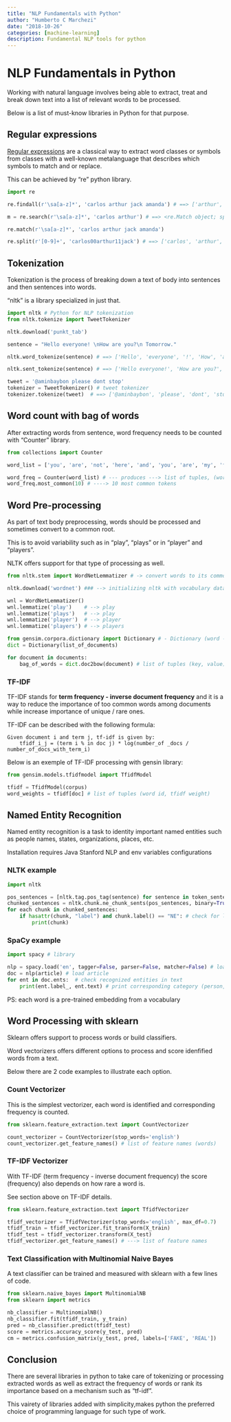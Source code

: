 ```yaml
---
title: "NLP Fundamentals with Python"
author: "Humberto C Marchezi"
date: "2018-10-26"
categories: [machine-learning]
description: Fundamental NLP tools for python
---
```


# NLP Fundamentals in Python

Working with natural language involves being able to extract, treat and break down text into a list
of relevant words to be processed. 

Below is a list of must-know libraries in Python for that purpose.

## Regular expressions

[Regular expressions](https://www.regular-expressions.info/) are a classical way to extract word classes or symbols from classes with a well-known metalanguage that describes which symbols to match and or replace.

This can be achieved by "re" python library.

```python
import re

re.findall(r'\sa[a-z]*', 'carlos arthur jack amanda') # ==> ['arthur', 'amanda']

m = re.search(r'\sa[a-z]*', 'carlos arthur') # ==> <re.Match object; span=(6, 13), match=' arthur'>

re.match(r'\sa[a-z]*', 'carlos arthur jack amanda')

re.split(r'[0-9]+', 'carlos00arthur11jack') # ==> ['carlos', 'arthur', 'jack']
```


## Tokenization

Tokenization is the process of breaking down a text of body into sentences and then sentences into words.

"nltk" is a library specialized in just that.

```python
import nltk # Python for NLP tokenization
from nltk.tokenize import TweetTokenizer

nltk.download('punkt_tab')

sentence = "Hello everyone! \nHow are you?\n Tomorrow."

nltk.word_tokenize(sentence) # ==> ['Hello', 'everyone', '!', 'How', 'are', 'you', '?', 'Tomorrow', '.']

nltk.sent_tokenize(sentence) # ==> ['Hello everyone!', 'How are you?', 'Tomorrow.']

tweet = '@aminbaybon please dont stop'
tokenizer = TweetTokenizer() # tweet tokenizer
tokenizer.tokenize(tweet)  # ==> ['@aminbaybon', 'please', 'dont', 'stop']
```

## Word count with bag of words

After extracting words from sentence, word frequency needs to be counted with "Counter" library. 

```python
from collections import Counter 

word_list = ['you', 'are', 'not', 'here', 'and', 'you', 'are', 'my', 'friend']

word_freq = Counter(word_list) # --- produces ---> list of tuples, (word, frequency)
word_freq.most_common(10) # ----> 10 most common tokens
```

## Word Pre-processing

As part of text body preprocessing, words should be processed and sometimes convert to a common root.

This is to avoid variability such as in "play", "plays" or in "player" and "players".

NLTK offers support for that type of processing as well.

```python
from nltk.stem import WordNetLemmatizer # -> convert words to its common root

nltk.download('wordnet') ### --> initializing nltk with vocabulary database

wnl = WordNetLemmatizer()
wnl.lemmatize('play')    # --> play
wnl.lemmatize('plays')   # --> play
wnl.lemmatize('player')  # --> player
wnl.lemmatize('players') # --> players
```


```python
from gensim.corpora.dictionary import Dictionary # - Dictionary (word -> freq)
dict = Dictionary(list_of_documents)

for document in documents:
    bag_of_words = dict.doc2bow(document) # list of tuples (key, value) where key is a word id number and value is frequency
```

### TF-IDF

TF-IDF stands for **term frequency - inverse document frequency** and it is a way to
reduce the importance of too common words among documents while increase importance of unique / rare ones.

TF-IDF can be described with the following formula:

```
Given document i and term j, tf-idf is given by:
    tfidf_i_j = (term i % in doc j) * log(number_of _docs / number_of_docs_with_term_i)
```

Below is an exemple of TF-IDF processing with gensin library: 

```python
from gensim.models.tfidfmodel import TfidfModel

tfidf = TfidfModel(corpus)
word_weights = tfidf[doc] # list of tuples (word id, tfidf weight)
```

## Named Entity Recognition

Named entity recognition is a task to identity important named entities
such as people names, states, organizations, places, etc.

Installation requires Java Stanford NLP and env variables configurations

### NLTK example

```python
import nltk

pos_sentences = [nltk.tag.pos_tag(sentence) for sentence in token_sentences] # tag each token as named entity
chunked_sentences = nltk.chunk.ne_chunk_sents(pos_sentences, binary=True) # tag each token as named entity: 
for each chunk in chunked_sentences:  
    if hasattr(chunk, "label") and chunk.label() == "NE": # check for label method and value “NE”
        print(chunk)
```


### SpaCy example

```python
import spacy # library

nlp = spacy.load('en', tagger=False, parser=False, matcher=False) # load library vocabulary
doc = nlp(article) # load article 
for ent in doc.ents:  # check recognized entities in text 
    print(ent.label_, ent.text) # print corresponding category (person, location, etc.)
```

PS: each word is a pre-trained embedding from a vocabulary

## Word Processing with sklearn

Sklearn offers support to process words or build classifiers.

Word vectorizers offers different options to process and score idenfified words from a text.

Below there are 2 code examples to illustrate each option.

### Count Vectorizer

This is the simplest vectorizer, each word is identified and corresponding frequency is counted.

```python
from sklearn.feature_extraction.text import CountVectorizer

count_vectorizer = CountVectorizer(stop_words='english')
count_vectorizer.get_feature_names() # list of feature names (words)
```

### TF-IDF Vectorizer

With TF-IDF (term frequency - inverse document frequency) the score (frequency) also depends on how rare a word is.

See section above on TF-IDF details.

```python
from sklearn.feature_extraction.text import TfidfVectorizer

tfidf_vectorizer = TfidfVectorizer(stop_words='english', max_df=0.7)
tfidf_train = tfidf_vectorizer.fit_transform(X_train)
tfidf_test = tfidf_vectorizer.transform(X_test)
tfidf_vectorizer.get_feature_names() # ---> list of feature names
```

### Text Classification with Multinomial Naive Bayes

A text classifier can be trained and measured with sklearn with a few lines of code.

```python
from sklearn.naive_bayes import MultinomialNB
from sklearn import metrics

nb_classifier = MultinomialNB()
nb_classifier.fit(tfidf_train, y_train)
pred = nb_classifier.predict(tfidf_test)
score = metrics.accuracy_score(y_test, pred)
cm = metrics.confusion_matrix(y_test, pred, labels=['FAKE', 'REAL'])
```

## Conclusion

There are several libraries in python to take care of tokenizing or processing extracted words 
as well as extract the frequency of words or rank its importance based on a mechanism such as "tf-idf".

This vairety of libraries added with simplicity,makes python the preferred choice of programming language for such type of work.


